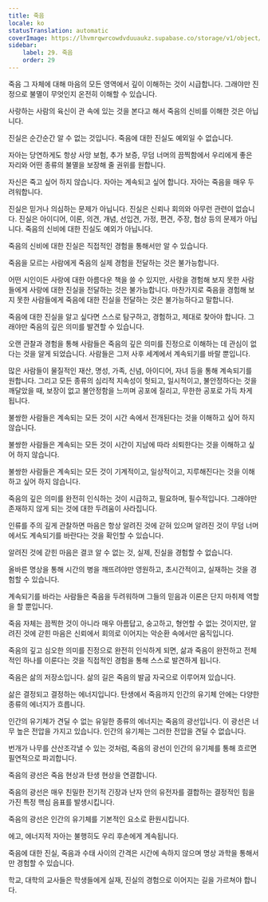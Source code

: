 ```yaml
---
title: 죽음
locale: ko
statusTranslation: automatic
coverImage: https://lhvmrqwrcowdvduuaukz.supabase.co/storage/v1/object/public/strapi-uploads/small_cover-educacion-fundamental.webp-2d51a7828a2b1309555be27f7e2a61a0.webp
sidebar:
    label: 29. 죽음
    order: 29
---
```

죽음 그 자체에 대해 마음의 모든 영역에서 깊이 이해하는 것이 시급합니다. 그래야만 진정으로 불멸이 무엇인지 온전히 이해할 수 있습니다.

사랑하는 사람의 육신이 관 속에 있는 것을 본다고 해서 죽음의 신비를 이해한 것은 아닙니다.

진실은 순간순간 알 수 없는 것입니다. 죽음에 대한 진실도 예외일 수 없습니다.

자아는 당연하게도 항상 사망 보험, 추가 보증, 무덤 너머의 끔찍함에서 우리에게 좋은 자리와 어떤 종류의 불멸을 보장해 줄 권위를 원합니다.

자신은 죽고 싶어 하지 않습니다. 자아는 계속되고 싶어 합니다. 자아는 죽음을 매우 두려워합니다.

진실은 믿거나 의심하는 문제가 아닙니다. 진실은 신뢰나 회의와 아무런 관련이 없습니다. 진실은 아이디어, 이론, 의견, 개념, 선입견, 가정, 편견, 주장, 협상 등의 문제가 아닙니다. 죽음의 신비에 대한 진실도 예외가 아닙니다.

죽음의 신비에 대한 진실은 직접적인 경험을 통해서만 알 수 있습니다.

죽음을 모르는 사람에게 죽음의 실제 경험을 전달하는 것은 불가능합니다.

어떤 시인이든 사랑에 대한 아름다운 책을 쓸 수 있지만, 사랑을 경험해 보지 못한 사람들에게 사랑에 대한 진실을 전달하는 것은 불가능합니다. 마찬가지로 죽음을 경험해 보지 못한 사람들에게 죽음에 대한 진실을 전달하는 것은 불가능하다고 말합니다.

죽음에 대한 진실을 알고 싶다면 스스로 탐구하고, 경험하고, 제대로 찾아야 합니다. 그래야만 죽음의 깊은 의미를 발견할 수 있습니다.

오랜 관찰과 경험을 통해 사람들은 죽음의 깊은 의미를 진정으로 이해하는 데 관심이 없다는 것을 알게 되었습니다. 사람들은 그저 사후 세계에서 계속되기를 바랄 뿐입니다.

많은 사람들이 물질적인 재산, 명성, 가족, 신념, 아이디어, 자녀 등을 통해 계속되기를 원합니다. 그리고 모든 종류의 심리적 지속성이 헛되고, 일시적이고, 불안정하다는 것을 깨달았을 때, 보장이 없고 불안정함을 느끼며 공포에 질리고, 무한한 공포로 가득 차게 됩니다.

불쌍한 사람들은 계속되는 모든 것이 시간 속에서 전개된다는 것을 이해하고 싶어 하지 않습니다.

불쌍한 사람들은 계속되는 모든 것이 시간이 지남에 따라 쇠퇴한다는 것을 이해하고 싶어 하지 않습니다.

불쌍한 사람들은 계속되는 모든 것이 기계적이고, 일상적이고, 지루해진다는 것을 이해하고 싶어 하지 않습니다.

죽음의 깊은 의미를 완전히 인식하는 것이 시급하고, 필요하며, 필수적입니다. 그래야만 존재하지 않게 되는 것에 대한 두려움이 사라집니다.

인류를 주의 깊게 관찰하면 마음은 항상 알려진 것에 갇혀 있으며 알려진 것이 무덤 너머에서도 계속되기를 바란다는 것을 확인할 수 있습니다.

알려진 것에 갇힌 마음은 결코 알 수 없는 것, 실제, 진실을 경험할 수 없습니다.

올바른 명상을 통해 시간의 병을 깨뜨려야만 영원하고, 초시간적이고, 실재하는 것을 경험할 수 있습니다.

계속되기를 바라는 사람들은 죽음을 두려워하며 그들의 믿음과 이론은 단지 마취제 역할을 할 뿐입니다.

죽음 자체는 끔찍한 것이 아니라 매우 아름답고, 숭고하고, 형언할 수 없는 것이지만, 알려진 것에 갇힌 마음은 신뢰에서 회의로 이어지는 악순환 속에서만 움직입니다.

죽음의 깊고 심오한 의미를 진정으로 완전히 인식하게 되면, 삶과 죽음이 완전하고 전체적인 하나를 이룬다는 것을 직접적인 경험을 통해 스스로 발견하게 됩니다.

죽음은 삶의 저장소입니다. 삶의 길은 죽음의 발굽 자국으로 이루어져 있습니다.

삶은 결정되고 결정하는 에너지입니다. 탄생에서 죽음까지 인간의 유기체 안에는 다양한 종류의 에너지가 흐릅니다.

인간의 유기체가 견딜 수 없는 유일한 종류의 에너지는 죽음의 광선입니다. 이 광선은 너무 높은 전압을 가지고 있습니다. 인간의 유기체는 그러한 전압을 견딜 수 없습니다.

번개가 나무를 산산조각낼 수 있는 것처럼, 죽음의 광선이 인간의 유기체를 통해 흐르면 필연적으로 파괴합니다.

죽음의 광선은 죽음 현상과 탄생 현상을 연결합니다.

죽음의 광선은 매우 친밀한 전기적 긴장과 난자 안의 유전자를 결합하는 결정적인 힘을 가진 특정 핵심 음표를 발생시킵니다.

죽음의 광선은 인간의 유기체를 기본적인 요소로 환원시킵니다.

에고, 에너지적 자아는 불행히도 우리 후손에게 계속됩니다.

죽음에 대한 진실, 죽음과 수태 사이의 간격은 시간에 속하지 않으며 명상 과학을 통해서만 경험할 수 있습니다.

학교, 대학의 교사들은 학생들에게 실재, 진실의 경험으로 이어지는 길을 가르쳐야 합니다.

